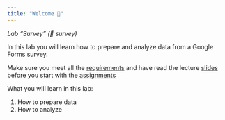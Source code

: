 ```yaml
---
title: "Welcome 👋"
---
```


*Lab "Survey" (📁 survey)* 

In this lab you will learn how to prepare and analyze data from a Google Forms survey.

::: {.callout-important}
Make sure you meet all the [requirements](/requirements.qmd) and have read the lecture [slides](/slide.qmd) before you start with the [assignments](/assignments.qmd) 
:::

What you will learn in this lab:

1. How to prepare data
2. How to analyze
